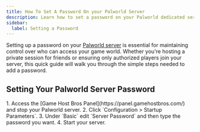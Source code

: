 ```yaml
---
title: How To Set A Password On your Palworld Server
description: Learn how to set a password on your Palworld dedicated server.
sidebar:
  label: Setting a Password
---
```


Setting up a password on your [Palworld server](https://www.gamehostbros.com/palworld-server-hosting/) is essential for maintaining control over who can access your game world. Whether you're hosting a private session for friends or ensuring only authorized players join your server, this quick guide will walk you through the simple steps needed to add a password. 

## Setting Your Palworld Server Password

<Steps>
1. Access the [Game Host Bros Panel](https://panel.gamehostbros.com/) and stop your Palworld server.
2. Click `Configuration > Startup Parameters`.
3. Under `Basic` edit `Server Password` and then type the password you want.
4. Start your server.
</Steps>
